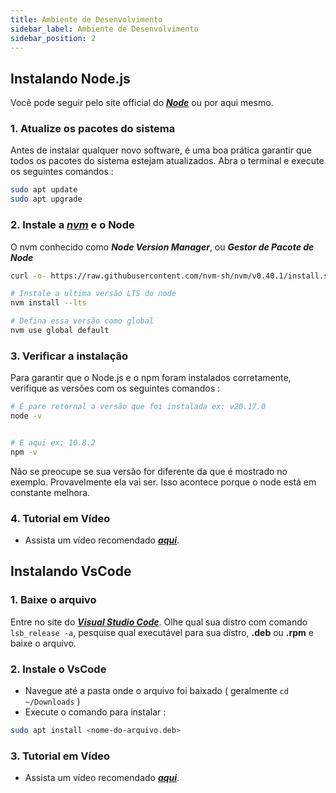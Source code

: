 ```yaml
---
title: Ambiente de Desenvolvimento
sidebar_label: Ambiente de Desenvolvimento
sidebar_position: 2
---
```



## Instalando Node.js

Você pode seguir pelo site official do [**_Node_**](https://nodejs.org/pt/download/package-manager) ou por aqui mesmo.

### 1. Atualize os pacotes do sistema

Antes de instalar qualquer novo software, é uma boa prática garantir que todos os pacotes do sistema estejam atualizados. Abra o terminal e execute os seguintes comandos :

```bash
sudo apt update
sudo apt upgrade
```

### 2. Instale a [_nvm_](https://github.com/nvm-sh/nvm) e o Node

O nvm conhecido como **_Node Version Manager_**, ou **_Gestor de Pacote de Node_**

```bash
curl -o- https://raw.githubusercontent.com/nvm-sh/nvm/v0.40.1/install.sh | bash

# Instale a ultima versão LTS do node
nvm install --lts

# Defina essa versão como global
nvm use global default
```

### 3. Verificar a instalação

Para garantir que o Node.js e o npm foram instalados corretamente, verifique as versões com os seguintes comandos :

```bash
# É pare retornal a versão que foi instalada ex: v20.17.0
node -v


# E aqui ex: 10.8.2
npm -v
```

<Admonition type="info">
  Não se preocupe se sua versão for diferente da que é mostrado no exemplo.
  Provavelmente ela vai ser. Isso acontece porque o node está em constante
  melhora.
</Admonition>

### 4. Tutorial em Vídeo

- Assista um vídeo recomendado [**_aqui_**](https://youtu.be/B9Hd11RT7Bk?si=WZXC9iQXo9HM6F24).

## Instalando VsCode

### 1. Baixe o arquivo

Entre no site do [**_Visual Studio Code_**](https://code.visualstudio.com).
Olhe qual sua distro com comando `lsb_release -a`, pesquise qual executável para sua distro, **.deb** ou **.rpm** e baixe o arquivo.

### 2. Instale o VsCode

- Navegue até a pasta onde o arquivo foi baixado ( geralmente `cd ~/Downloads` )
- Execute o comando para instalar :

```bash
sudo apt install <nome-do-arquivo.deb>
```

### 3. Tutorial em Vídeo

- Assista um vídeo recomendado [**_aqui_**](https://youtu.be/1aKyaFqJh7A?si=2llWEg88zuUusoaI).
